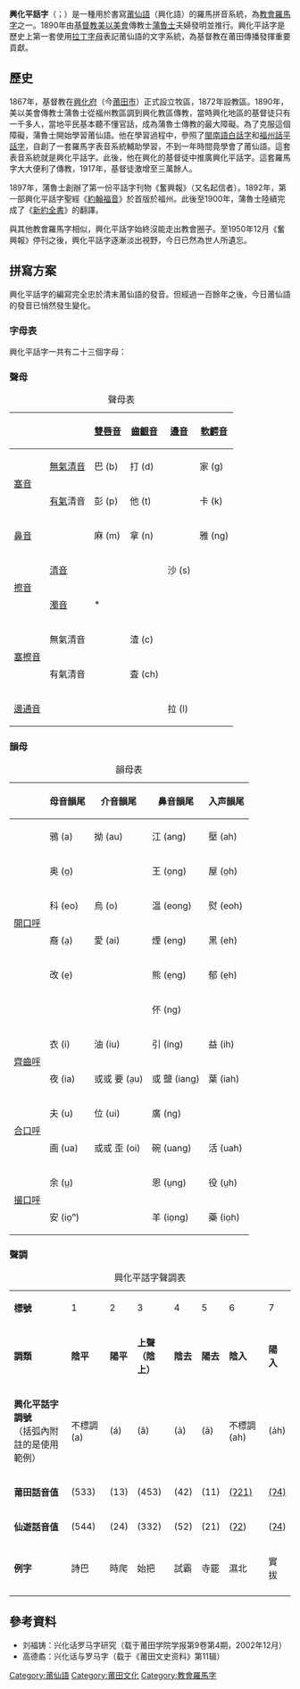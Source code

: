 {{About|用來表記[[莆仙語|莆仙語]]的一種羅馬字|同名的[[福州話|福州話]]羅馬字|平話字}}
{{Infobox writing system
|name        = 興化平話字<br>{{sans-serif|Hing-hua̍ báⁿ-uā-ci̍}}
|altname     = 莆田话罗马字
|type        = [[拉丁字母|拉丁字母]]
|typedesc    = （修订版）
|time        = 1890年
|languages   = [[莆仙語|莆仙語]]
|creator     = [[蒲魯士|蒲魯士]]
|children    = 
|sample      = HinghwaBible1.gif|alt=A sample of BUC text
|imagesize   = 250px
|caption     = 以興化平話字撰寫的莆仙語《[[聖經|聖經]]》〈[[創世紀|創世紀]]〉
|footnotes   = 
|note        =
}}
{{RCL}}
'''興化平話字'''（{{lang-cpx|Hing-hua̍ báⁿ-uā-ci̍}}；{{lang-en|Hinghwa Romanized}}）是一種用於書寫[[莆仙語|莆仙語]]（興化語）的羅馬拼音系統，為[[教會羅馬字|教會羅馬字]]之一。1890年由[[基督教|基督教]][[美以美會|美以美會]]傳教士[[蒲魯士|蒲魯士]]夫婦發明並推行。興化平話字是歷史上第一套使用[[拉丁字母|拉丁字母]]表記莆仙語的文字系統，為基督教在莆田傳播發揮重要貢獻。

==歷史==
1867年，基督教在[[興化府|興化府]]（今[[莆田市|莆田市]]）正式設立牧區，1872年設教區。1890年，美以美會傳教士蒲魯士從福州教區調到興化教區傳教，當時興化地區的基督徒只有一千多人，當地平民基本聽不懂官話，成為蒲魯士傳教的最大障礙。為了克服這個障礙，蒲魯士開始學習莆仙語。他在學習過程中，參照了[[閩南語|閩南語]][[白話字|白話字]]和[[福州話|福州話]][[平話字|平話字]]，自創了一套羅馬字表音系統輔助學習，不到一年時間竟學會了莆仙語。這套表音系統就是興化平話字。此後，他在興化的基督徒中推廣興化平話字。這套羅馬字大大便利了傳教，1917年，基督徒激增至三萬餘人。

1897年，蒲魯士創辦了第一份平話字刊物《奮興報》（又名起信者）。1892年，第一部興化平話字聖經《[[約翰福音|約翰福音]]》於首版於福州。此後至1900年，蒲魯士陸續完成了《[[新約全書|新約全書]]》的翻譯。

與其他教會羅馬字相似，興化平話字始終沒能走出教會圈子。至1950年12月《奮興報》停刊之後，興化平話字逐漸淡出視野，今日已然為世人所遺忘。

==拼寫方案==
興化平話字的編寫完全忠於清末莆仙語的發音。但經過一百餘年之後，今日莆仙語的發音已悄然發生變化。
===字母表===
興化平話字一共有二十三個字母：

{{Unicode|a a̤ b c ch d e e̤ g h i k l m n ng o o̤ p s t u ṳ }}
===聲母===
{| class="wikitable" border="1" style="text-align:center"
|+ 聲母表
|-
! colspan="2" |  
! [[雙唇音|雙唇音]] !! [[齒齦音|齒齦音]] !! [[邊音|邊音]] !! [[軟齶音|軟齶音]] !! [[聲門音|聲門音]]
|-
! rowspan="2" | [[塞音|塞音]]
| [[送氣|無氣]][[清音|清音]]
| {{IPA link|p}} 巴 (b)
| {{IPA link|t}} 打 (d)
|
| {{IPA link|k}} 家 (g)
| {{IPA link|ʔ}} 烏
|-
| [[送氣|有氣]]清音
| {{IPA link|pʰ}} 彭 (p)
| {{IPA link|tʰ}} 他 (t)
|
| {{IPA link|kʰ}} 卡 (k)
|
|-
! colspan="2" | [[鼻音_(辅音)|鼻音]]
| {{IPA link|m}} 麻 (m)
| {{IPA link|n}} 拿 (n)
|
| {{IPA link|ŋ}} 雅 (ng)
|
|-
! rowspan="2" | [[擦音|擦音]]
| [[清音|清音]]
|
|
| {{IPA link|ɬ}} 沙 (s)
|
| {{IPA link|h}} 下 (h)
|-
| [[濁音|濁音]]
| {{IPA link|β}}*
|
|
|
|
|-
! rowspan="2" | [[塞擦音|塞擦音]]
| 無氣清音
|
| {{IPA link|ts}} 渣 (c)
|
|
|
|-
| 有氣清音
|
| {{IPA link|tsʰ}} 査 (ch)
|
|
|
|-
! colspan=2 | [[邊通音|邊通音]]
|
|
| {{IPA link|l}} 拉 (l)
|
|
|}

===韻母===

{| class="wikitable" border="1" style="text-align:center"
|+ 韻母表
|-
! !! 母音韻尾 !! 介音韻尾 !! 鼻音韻尾 !! 入声韻尾
|-
! rowspan="6" | [[開口呼|開口呼]]
| {{IPA link|a}} 鴉<font lang="en"> (a)</font>
| {{IPA|au}} 拗<font lang="en"> (au)</font>
| {{IPA|aŋ}} 江<font lang="en"> (ang)</font>
| {{IPA|aʔ}} 壓 <font lang="en">(ah)</font>
|-
| {{IPA link|ɒ}} 奥<font lang="en"> (o̤)</font>
|
| {{IPA|ɒŋ}} 王 <font lang="en">(o̤ng)</font>
| {{IPA|ɒʔ}} 屋<font lang="en"> (o̤h)</font>
|-
| {{IPA link|o}} 科 <font lang="en">(eo)</font>
| {{IPA|ɔu}} 烏<font lang="en"> (o)</font>
| {{IPA|ɔŋ}} 温 <font lang="en">(eong)</font>
| {{IPA|ɔʔ}} 熨<font lang="en"> (eoh)</font>
|-
| {{IPA link|e}} 裔 <font lang="en">(a̤)</font>
| {{IPA|ai}} 愛<font lang="en"> (ai)</font>
| {{IPA|ɛŋ}} 煙<font lang="en"> (eng)</font>
| {{IPA|ɛʔ}} 黑 <font lang="en">(eh)</font>
|-
| {{IPA link|ø}} 改<font lang="en"> (e̤)</font>
|
| {{IPA|œŋ}} 熊<font lang="en"> (e̤ng)</font>
| {{IPA|œʔ}} 郁<font lang="en"> (e̤h)</font>
|-
|
|
| {{IPA link|ŋ}} 伓 <font lang="en">(ng)</font>
|
|-
! rowspan="2" | [[齊齒呼|齊齒呼]]
| {{IPA link|i}} 衣<font lang="en"> (i)</font>
| {{IPA|iu}} 油<font lang="en"> (iu)</font>
| {{IPA|iŋ}} 引<font lang="en"> (ing)</font>
| {{IPA|iʔ}} 益<font lang="en"> (ih)</font>
|-
| {{IPA|ia}} 夜<font lang="en"> (ia)</font>
| {{IPA|iau}}或{{IPA|ieu}}或{{IPA|eu}} 要<font lang="en"> (a̤u)</font>
| {{IPA|iaŋ}}或{{IPA|iɛŋ}} 鹽<font lang="en"> (iang)</font>
| {{IPA|iɛʔ}} 葉<font lang="en"> (iah)</font>
|-
! rowspan="2" | [[合口呼|合口呼]]
| {{IPA link|u}} 夫<font lang="en"> (u)</font>
| {{IPA|ui}} 位<font lang="en"> (ui)</font>
|'' {{IPA|uŋ}}'' 廣<font lang="en"> (ng)</font>
|
|-
| {{IPA|ua}} 画<font lang="en"> (ua)</font>
| {{IPA|uai}}或{{IPA|ue}}或{{IPA|oi}} 歪 <font lang="en">(oi)</font>
| {{IPA|uaŋ}} 碗<font lang="en"><font lang="en"> (uang)</font>
| {{IPA|uaʔ}} 活<font lang="en"> (uah)</font>
|-
! rowspan="2" | [[撮口呼|撮口呼]]
| {{IPA link|y}} 余<font lang="en"> (ṳ)</font>
|
| {{IPA|yŋ}} 恩<font lang="en"> (ṳng)</font>
| {{IPA|yʔ}} 役<font lang="en"> (ṳh)</font>
|-
| {{IPA|yɒ}} 安 <font lang="en">(io̤ⁿ)</font>
|
| {{IPA|yɒŋ}} 羊 <font lang="en">(io̤ng)</font>
| {{IPA|yɒʔ}} 藥 <font lang="en">(io̤h)</font>
|}
===聲調===
{| class="wikitable"
|+ 興化平話字聲調表
|-
|'''標號'''
|1
|2
|3
|4
|5
|6
|7
|-
|'''調類'''
|'''陰平'''
|'''陽平'''
|'''上聲<br />（陰上）'''
|'''陰去'''
|'''陽去'''
|'''陰入'''
|'''陽入'''
|-
|'''興化平話字調號'''<br />（括弧內附註的是使用範例）
|不標調 (a)
|{{Unicode|　́}} (á)
|{{Unicode|ˆ}} (â)
|{{Unicode|ˈ}} (a̍)
|{{Unicode|¯}} (ā)
|不標調 (ah)
|{{Unicode|ˈ}} (a̍h)
|-
|'''莆田話音值'''
|{{IPA|˥˧˧}} (533)
|{{IPA|˩˧}} (13)
|{{IPA|˦˥˧}} (453)
|{{IPA|˦˨}} (42)
|{{IPA|˩˩}} (11)
|{{IPA|ʔ˨˩}} <u>(ʔ21)</u>
|{{IPA|ʔ˦}} <u>(ʔ4)</u>
|-
|'''仙遊話音值'''
|{{IPA|˥˦˦}} (544)
|{{IPA|˨˦}} (24)
|{{IPA|˧˧˨}} (332)
|{{IPA|˥˨}} (52)
|{{IPA|˨˩}} (21)
|{{IPA|ʔ˨}} (<u>ʔ2</u>)
|{{IPA|ʔ˦}} (<u>ʔ4</u>)
|-
|'''例字'''
|詩巴
|時爬
|始把
|試霸
|寺罷
|濕北
|實拔
|-
|}

==參考資料==
{{refbegin}}
*刘福铸：兴化话罗马字研究（载于莆田学院学报第9卷第4期，2002年12月）
*高德矞：兴化话与罗马字（载于《莆田文史资料》第11辑）
{{refend}}

[[Category:莆仙語|Category:莆仙語]]
[[Category:莆田文化|Category:莆田文化]]
[[Category:教會羅馬字|Category:教會羅馬字]]